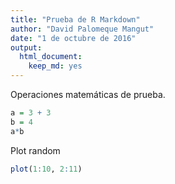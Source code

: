 ```yaml
---
title: "Prueba de R Markdown"
author: "David Palomeque Mangut"
date: "1 de octubre de 2016"
output: 
  html_document: 
    keep_md: yes
---
```


Operaciones matemáticas de prueba.
```r
a = 3 + 3
b = 4
a*b
```

Plot random
```r
plot(1:10, 2:11)
```


